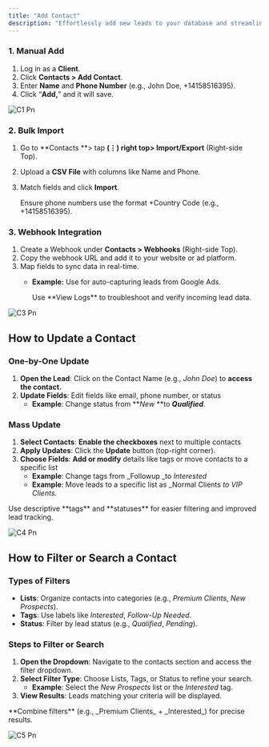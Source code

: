 ```yaml
---
title: "Add Contact"
description: "Effortlessly add new leads to your database and streamline your sales process with our intuitive lead management system."
---
```


### **1. Manual Add**

1. Log in as a **Client**.
2. Click **Contacts \> Add Contact**.
3. Enter **Name** and **Phone Number** (e.g., John Doe, +14158516395).
4. Click “**Add,**” and it will save.

![C1 Pn](/images/c1.png)

### **2. Bulk Import**

1. Go to **Contacts **\> tap **(⋮) right top\> Import/Export**  (Right-side Top).
2. Upload a **CSV File** with columns like Name and Phone.
3. Match fields and click **Import**.

   <Note>
     Ensure phone numbers use the format +Country Code (e.g., +14158516395).
   </Note>

### **3. Webhook Integration**

1. Create a Webhook under **Contacts \> Webhooks** (Right-side Top).
2. Copy the webhook URL and add it to your website or ad platform.
3. Map fields to sync data in real-time.
   - **Example:** Use for auto-capturing leads from Google Ads.

     <Note>
       Use **View Logs** to troubleshoot and verify incoming lead data.
     </Note>

![C3 Pn](/images/c3.png)

## **How to Update a Contact**

### **One-by-One Update**

1. **Open the Lead**: Click on the Contact Name (e.g., _John Doe_) to **access the contact.**
2. **Update Fields**: Edit fields like email, phone number, or status 
   - **Example**: Change status from **_New_ **to **_Qualified_**.

### **Mass Update**

1. **Select Contacts**: **Enable the checkboxes** next to multiple contacts
2. **Apply Updates**: Click the **Update** button (top-right corner).
3. **Choose Fields**: **Add or modify**  details like tags or move contacts to a specific list 
   - **Example**: Change tags from \_Followup \_to _Interested_
   - **Example**: Move leads to a specific list as \_Normal Clients _to VIP Clients._

<Note>
  Use descriptive **tags** and **statuses** for easier filtering and improved lead tracking.
</Note>

![C4 Pn](/images/c4.png)

## **How to Filter or Search a Contact**

### **Types of Filters**

- **Lists**: Organize contacts into categories (e.g., _Premium Clients_, _New Prospects_).
- **Tags**: Use labels like _Interested_, _Follow-Up Needed_.
- **Status**: Filter by lead status (e.g., _Qualified_, _Pending_).

### **Steps to Filter or Search**

1. **Open the Dropdown**: Navigate to the contacts section and access the filter dropdown.
2. **Select Filter Type**: Choose Lists, Tags, or Status to refine your search.
   - **Example**: Select the _New Prospects_ list or the _Interested_ tag.
3. **View Results**: Leads matching your criteria will be displayed.

<Note>
  **Combine filters** (e.g., _Premium Clients_ + _Interested_) for precise results.
</Note>

![C5 Pn](/images/c5.png)